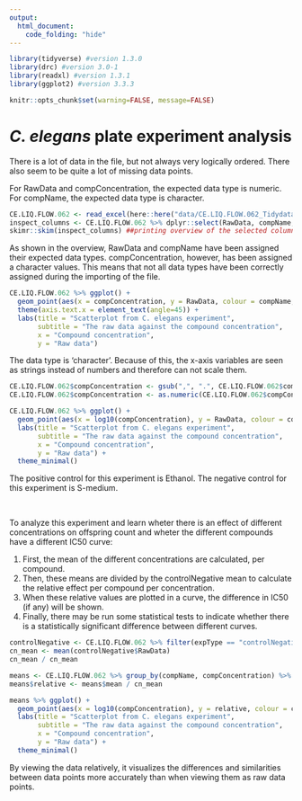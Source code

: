 ```yaml
---
output: 
  html_document:
    code_folding: "hide"
---
```


``` r
library(tidyverse) #version 1.3.0
library(drc) #version 3.0-1
library(readxl) #version 1.3.1
library(ggplot2) #version 3.3.3

knitr::opts_chunk$set(warning=FALSE, message=FALSE)
```

# _C. elegans_ plate experiment analysis

There is a lot of data in the file, but not always very logically ordered. There also seem to be quite a lot of missing data points.


For RawData and compConcentration, the expected data type is numeric. For compName, the expected data type is character.

``` r
CE.LIQ.FLOW.062 <- read_excel(here::here("data/CE.LIQ.FLOW.062_Tidydata.xlsx")) ##importing file
inspect_columns <- CE.LIQ.FLOW.062 %>% dplyr::select(RawData, compName, compConcentration) ##selecting the columns
skimr::skim(inspect_columns) ##printing overview of the selected columns

```

As shown in the overview, RawData and compName have been assigned their expected data types. compConcentration, however, has been assigned a character values. This means that not all data types have been correctly assigned during the importing of the file.

``` r
CE.LIQ.FLOW.062 %>% ggplot() +
  geom_point(aes(x = compConcentration, y = RawData, colour = compName, shape = expType))+ theme_minimal() +
  theme(axis.text.x = element_text(angle=45)) +
  labs(title = "Scatterplot from C. elegans experiment",
       subtitle = "The raw data against the compound concentration",
       x = "Compound concentration",
       y = "Raw data") 
```

The data type is 'character'. Because of this, the x-axis variables are seen as strings instead of numbers and therefore can not scale them.


``` r
CE.LIQ.FLOW.062$compConcentration <- gsub(",", ".", CE.LIQ.FLOW.062$compConcentration) ##replace , with . (for data point 259)
CE.LIQ.FLOW.062$compConcentration <- as.numeric(CE.LIQ.FLOW.062$compConcentration) ##assign correct data type

CE.LIQ.FLOW.062 %>% ggplot() +
  geom_point(aes(x = log10(compConcentration), y = RawData, colour = compName, shape = expType), position = position_jitter(width = 0.1, height = 0.1), size = 2) +
  labs(title = "Scatterplot from C. elegans experiment",
       subtitle = "The raw data against the compound concentration",
       x = "Compound concentration",
       y = "Raw data") +
  theme_minimal()
```

The positive control for this experiment is Ethanol.
The negative control for this experiment is S-medium.

</br>

To analyze this experiment and learn wheter there is an effect of different concentrations on offspring count and wheter the different compounds have a different IC50 curve:

1. First, the mean of the different concentrations are calculated, per compound. 
2. Then, these means are divided by the controlNegative mean to calculate the relative effect per compound per concentration. 
3. When these relative values are plotted in a curve, the difference in IC50 (if any) will be shown. 
4. Finally, there may be run some statistical tests to indicate whether there is a statistically significant difference between different curves.

``` r
controlNegative <- CE.LIQ.FLOW.062 %>% filter(expType == "controlNegative")
cn_mean <- mean(controlNegative$RawData)
cn_mean / cn_mean

means <- CE.LIQ.FLOW.062 %>% group_by(compName, compConcentration) %>% summarise(mean = mean(RawData, na.rm = TRUE))
means$relative <- means$mean / cn_mean

means %>% ggplot() +
  geom_point(aes(x = log10(compConcentration), y = relative, colour = compName), position = position_jitter(width = 0.1, height = 0.1), size = 2) +
  labs(title = "Scatterplot from C. elegans experiment",
       subtitle = "The raw data against the compound concentration",
       x = "Compound concentration",
       y = "Raw data") +
  theme_minimal()
```

By viewing the data relatively, it visualizes the differences and similarities between data points more accurately than when viewing them as raw data points.
